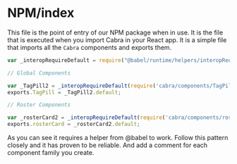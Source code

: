# NPM/index

This file is the point of entry of our NPM package when in use. It is the file that is executed when you import Cabra in your React app.
It is a simple file that imports all the `Cabra` components and exports them.

```js
var _interopRequireDefault = require("@babel/runtime/helpers/interopRequireDefault");

// Global Components

var _TagPill2 = _interopRequireDefault(require('cabra/components/TagPill'));
exports.TagPill = _TagPill2.default;

// Roster Components

var _rosterCard2 = _interopRequireDefault(require('cabra/components/roster/card'));
exports.rosterCard = _rosterCard2.default;
```

As you can see it requires a helper from @babel to work. Follow this pattern closely and it has proven to be reliable. And add a comment for each component family you create.

